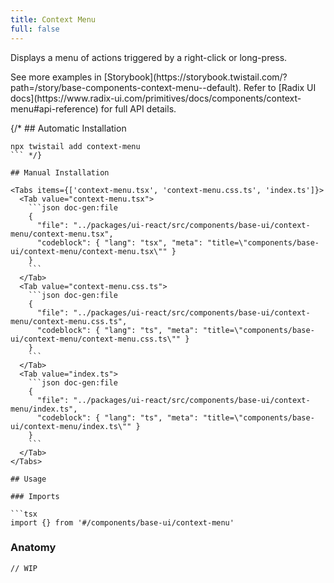 ```yaml
---
title: Context Menu
full: false
---
```


Displays a menu of actions triggered by a right-click or long-press.

<Callout type='info'>
  See more examples in [Storybook](https://storybook.twistail.com/?path=/story/base-components-context-menu--default).
  Refer to [Radix UI docs](https://www.radix-ui.com/primitives/docs/components/context-menu#api-reference) for full API details.
</Callout>

{/* ## Automatic Installation

```package-install
npx twistail add context-menu
``` */}

## Manual Installation

<Tabs items={['context-menu.tsx', 'context-menu.css.ts', 'index.ts']}>
  <Tab value="context-menu.tsx">
    ```json doc-gen:file
    {
      "file": "../packages/ui-react/src/components/base-ui/context-menu/context-menu.tsx",
      "codeblock": { "lang": "tsx", "meta": "title=\"components/base-ui/context-menu/context-menu.tsx\"" }
    }
    ```
  </Tab>
  <Tab value="context-menu.css.ts">
    ```json doc-gen:file
    {
      "file": "../packages/ui-react/src/components/base-ui/context-menu/context-menu.css.ts",
      "codeblock": { "lang": "ts", "meta": "title=\"components/base-ui/context-menu/context-menu.css.ts\"" }
    }
    ```
  </Tab>
  <Tab value="index.ts">
    ```json doc-gen:file
    {
      "file": "../packages/ui-react/src/components/base-ui/context-menu/index.ts",
      "codeblock": { "lang": "ts", "meta": "title=\"components/base-ui/context-menu/index.ts\"" }
    }
    ```
  </Tab>
</Tabs>

## Usage

### Imports

```tsx
import {} from '#/components/base-ui/context-menu'
```

### Anatomy

```tsx
// WIP
```
